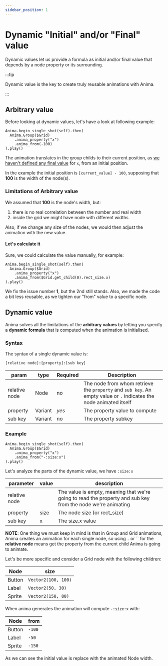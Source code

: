 ```yaml
---
sidebar_position: 1
---
```


# Dynamic "Initial" and/or "Final" value

Dynamic values let us provide a formula as initial and/or final value that depends by a node property or its surrounding.

:::tip

Dynamic value is the key to create truly reusable animations with Anima.

:::

## Arbitrary value

Before looking at dynamic values, let's have a look at following example:

```gdscript
Anima.begin_single_shot(self).then(
  Anima.Group($Grid)
    .anima_property("x")
    .anima_from(-100)
).play()
```

The animation translates in the group childs to their current position, as [we haven't defined any final value](/docs/docs/tutorial-basics/fundamentals) for `x`, from an initial position.

In the example the initial position is `[current_value] - 100`, supposing that **100** is the width of the node(s).

### Limitations of Arbitrary value

We assumed that **100** is the node's width, but:

1. there is no real correlation between the number and real width
2. inside the grid we might have node with different widths

Also, if we change any size of the nodes, we would then adjust the animation with the new value.

#### Let's calculate it

Sure, we could calculate the value manually, for example:

```gdscript
Anima.begin_single_shot(self).then(
  Anima.Group($Grid)
    .anima_property("x")
    .anima_from($Grid.get_child(0).rect_size.x)
).play()
```

We fix the issue number **1**, but the 2nd still stands. Also, we made the code a bit less reusable, as we tighten our "from" value to a specific node.

## Dynamic value

Anima solves all the limitations of the **arbitrary values** by letting you specify a **dynamic formula** that is computed when the animation is initialised.


### Syntax

The syntax of a single dynamic value is:

```gdscript
[relative node]:[property]:[sub key]
```

| param | type | Required | Description |
|---|---|---|---|
| relative node | Node | no | The node from whom retrieve the `property` and `sub key`. An empty value or `.` indicates the node animated itself |
| property | Variant | *yes* | The property value to compute |
| sub key | Variant | no | The property subkey |

### Example

```gdscript
Anima.begin_single_shot(self).then(
  Anima.Group($Grid)
    .anima_property("x")
    .anima_from("-:size:x")
).play()
```

Let's analyze the parts of the dynamic value, we have `:size:x`

| parameter | value | description |
| --- | --- | --- |
| relative node |  | The value is empty, meaning that we're going to read the property and sub key from the node we're animating |
| property | size | The node size (or rect_size) |
| sub key | x | The size.x value |

**NOTE**: One thing we must keep in mind is that in Group and Grid animations, Anima creates an animation for each single node, so using `.` or `` for the **relative node** means get the property from the current child Anima is going to animate.

Let's be more specific and consider a Grid node with the following children:

| Node | size |
|---|---|
| Button | `Vector2(100, 100)` |
| Label | `Vector2(50, 30)` |
| Sprite | `Vector2(150, 80)` |

When anima generates the animation will compute `-:size:x` with:

| Node | from |
|---|---|
| Button | `-100` |
| Label | `-50` |
| Sprite | `-150` |

As we can see the initial value is replace with the animated Node width.
